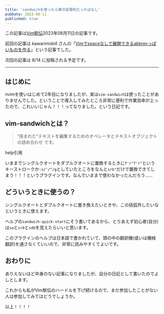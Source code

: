 ```yaml
---
title: 'sandwichを使ったら案の定便利だったはなし'
pubDate: 2023-08-11
published: true
---
```



この記事は[Vim駅伝](https://vim-jp.org/ekiden/)2023年08月11日の記事です。

前回の記事は kawarimidoll さんの「[Vimでspaceなしで展開できるabbrevっぽいものを作る](https://zenn.dev/vim_jp/articles/8ecb641f0d286c)」という記事でした。

次回の記事は 8/14 に投稿される予定です。

---

## はじめに
nvimを使いはじめて2年目になりましたが、実は`vim-sandwich`は使ったことがありませんでした。ということで導入してみたところ非常に便利で作業効率が上ったので、これいいじゃん！！！ってなりました。という日記です。

## vim-sandwichとは？
> “挟まれた”テキストを編集するためのオペレータとテキストオブジェクトの詰め合わせ
です。

help引用

いままでシングルクオートをダブルクオートに置換するときに`f'r"f'r"`というキーストロークか`:s/'/"/g`としていたところをなんと`srb"`だけで置換できてしまう！！！というプラグインです。なんでいままで使わなかったんだろう‥‥‥

## どういうときに使うの？

シングルクオートとダブルクオートに書き換えたいときや、この括弧外したいなというときに使えます。

ヘルプの`sandwich-quick-start`にそう書いてあるから、とりあえず初心者(自分)は`sa`と`srb`と`sdb`を覚えたらいいと思います。

このプラグインのヘルプは日本語で書かれていて、頭の中の翻訳機(或いは機械翻訳)を通さなくていいので、非常に読みやすくてよいです。

## おわりに

ありえないほど中身のない記事になりましたが、自分の日記として書いたのでよしとします。

これからも私がVim駅伝のハードルを下げ続けるので、まだ参加したことがない人は参加してみてはどうでしょうか。

以上！！！！
